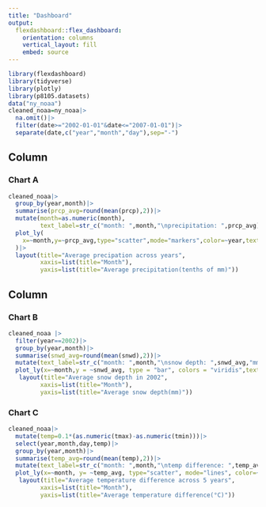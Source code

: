 ```yaml
---
title: "Dashboard"
output: 
  flexdashboard::flex_dashboard:
    orientation: columns
    vertical_layout: fill
    embed: source
---
```


```r
library(flexdashboard)
library(tidyverse)
library(plotly)
library(p8105.datasets)
data("ny_noaa")
cleaned_noaa=ny_noaa|>
  na.omit()|>
  filter(date>="2002-01-01"&date<="2007-01-01")|>
  separate(date,c("year","month","day"),sep="-")
```

Column {data-width=650}
-----------------------------------------------------------------------

### Chart A

```r
cleaned_noaa|>
  group_by(year,month)|>
  summarise(prcp_avg=round(mean(prcp),2))|>
  mutate(month=as.numeric(month),
         text_label=str_c("month: ",month,"\nprecipitation: ",prcp_avg))|>
  plot_ly(
    x=~month,y=~prcp_avg,type="scatter",mode="markers",color=~year,text=~text_label
  )|>
  layout(title="Average precipation across years",
         xaxis=list(title="Month"),
         yaxis=list(title="Average precipitation(tenths of mm)"))
```

Column {data-width=350}
-----------------------------------------------------------------------

### Chart B

```r
cleaned_noaa |> 
  filter(year==2002)|> 
  group_by(year,month)|>
  summarise(snwd_avg=round(mean(snwd),2))|>
  mutate(text_label=str_c("month: ",month,"\nsnow depth: ",snwd_avg,"mm"))|>
  plot_ly(x=~month,y = ~snwd_avg, type = "bar", colors = "viridis",text=~text_label)|>
   layout(title="Average snow depth in 2002",
         xaxis=list(title="Month"),
         yaxis=list(title="Average snow depth(mm)"))

```

### Chart C

```r
cleaned_noaa|>
  mutate(temp=0.1*(as.numeric(tmax)-as.numeric(tmin)))|>
  select(year,month,day,temp)|>
  group_by(year,month)|>
  summarise(temp_avg=round(mean(temp),2))|>
  mutate(text_label=str_c("month: ",month,"\ntemp difference: ",temp_avg,"°C"))|>
  plot_ly(x=~month, y= ~temp_avg, type="scatter", mode="lines", color=~year,text=~text_label)|>
   layout(title="Average temperature difference across 5 years",
         xaxis=list(title="Month"),
         yaxis=list(title="Average temperature difference(°C)"))
```

